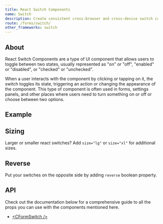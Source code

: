 ```yaml
---
title: React Switch Components
name: Switch
description: Create consistent cross-browser and cross-device switch component.
route: /forms/switch/
other_frameworks: switch
---
```


## About

React Switch Components are a type of UI component that allows users to toggle between two states, usually represented as "on" or "off", "enabled" or "disabled", or "checked" or "unchecked".

When a user interacts with the component by clicking or tapping on it, the switch toggles its state, triggering an action or changing the appearance of the component. This type of component is often used in forms, settings panels, and other places where users need to turn something on or off or choose between two options.

## Example

<ExampleSnippet component="FormSwitchExample" componentName="React Switch Input" />

## Sizing

Larger or smaller react switches? Add `size="lg"` or `size="xl"` for additional sizes.

<ExampleSnippet component="FormSwitchSizingExample" componentName="React Switch Input" />

## Reverse 

Put your switches on the opposite side by adding `reverse` boolean property.

<ExampleSnippet component="FormSwitchReverseExample" componentName="React Switch Input" />

## API

Check out the documentation below for a comprehensive guide to all the props you can use with the components mentioned here.

- [&lt;CFormSwitch /&gt;](./api/#cformswitch)
